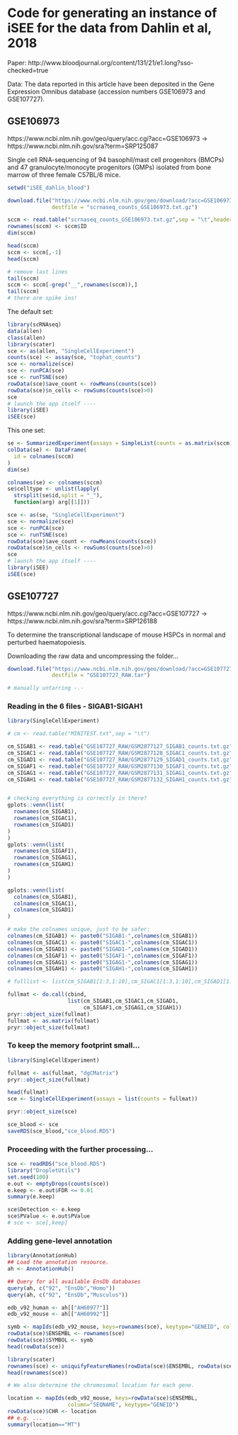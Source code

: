# Code for generating an instance of iSEE for the data from Dahlin et al, 2018

Paper: http://www.bloodjournal.org/content/131/21/e1.long?sso-checked=true

Data: The data reported in this article have been deposited in the Gene Expression Omnibus database (accession numbers GSE106973 and GSE107727).


## GSE106973

https://www.ncbi.nlm.nih.gov/geo/query/acc.cgi?acc=GSE106973
-> https://www.ncbi.nlm.nih.gov/sra?term=SRP125087

Single cell RNA-sequencing of 94 basophil/mast cell progenitors (BMCPs) and 47 granulocyte/monocyte progenitors (GMPs) isolated from bone marrow of three female C57BL/6 mice.

```r
setwd("iSEE_dahlin_blood")
```


```r
download.file("https://www.ncbi.nlm.nih.gov/geo/download/?acc=GSE106973&format=file&file=GSE106973%5FHTSeq%5Fcounts%2Etxt%2Egz",
              destfile = "scrnaseq_counts_GSE106973.txt.gz")
```

```r
sccm <- read.table("scrnaseq_counts_GSE106973.txt.gz",sep = "\t",header = TRUE)
rownames(sccm) <- sccm$ID
dim(sccm)

head(sccm)
sccm <- sccm[,-1]
head(sccm)

# remove last lines
tail(sccm)
sccm <- sccm[-grep("__",rownames(sccm)),]
tail(sccm)
# there are spike ins!
```


The default set:

```r
library(scRNAseq)
data(allen)
class(allen)
library(scater)
sce <- as(allen, "SingleCellExperiment")
counts(sce) <- assay(sce, "tophat_counts")
sce <- normalize(sce)
sce <- runPCA(sce)
sce <- runTSNE(sce)
rowData(sce)$ave_count <- rowMeans(counts(sce))
rowData(sce)$n_cells <- rowSums(counts(sce)>0)
sce
# launch the app itself ----
library(iSEE)
iSEE(sce)
```

This one set:

```r
se <- SummarizedExperiment(assays = SimpleList(counts = as.matrix(sccm)))
colData(se) <- DataFrame(
  id = colnames(sccm)
)
dim(se)

colnames(se) <- colnames(sccm)
se$celltype <- unlist(lapply(
  strsplit(se$id,split = "_"),
  function(arg) arg[[1]]))

sce <- as(se, "SingleCellExperiment")
sce <- normalize(sce)
sce <- runPCA(sce)
sce <- runTSNE(sce)
rowData(sce)$ave_count <- rowMeans(counts(sce))
rowData(sce)$n_cells <- rowSums(counts(sce)>0)
sce
# launch the app itself ----
library(iSEE)
iSEE(sce)
```



## GSE107727

https://www.ncbi.nlm.nih.gov/geo/query/acc.cgi?acc=GSE107727
-> https://www.ncbi.nlm.nih.gov/sra?term=SRP126188

To determine the transcriptional landscape of mouse HSPCs in normal and perturbed haematopoiesis.

Downloading the raw data and uncompressing the folder...

```r
download.file("https://www.ncbi.nlm.nih.gov/geo/download/?acc=GSE107727&format=file",
              destfile = "GSE107727_RAW.tar")

# manually untarring -.-
```

### Reading in the 6 files - SIGAB1-SIGAH1

```r
library(SingleCellExperiment)

# cm <- read.table("MINITEST.txt",sep = "\t")

cm_SIGAB1 <- read.table("GSE107727_RAW/GSM2877127_SIGAB1_counts.txt.gz", sep = "\t")
cm_SIGAC1 <- read.table("GSE107727_RAW/GSM2877128_SIGAC1_counts.txt.gz", sep = "\t")
cm_SIGAD1 <- read.table("GSE107727_RAW/GSM2877129_SIGAD1_counts.txt.gz", sep = "\t")
cm_SIGAF1 <- read.table("GSE107727_RAW/GSM2877130_SIGAF1_counts.txt.gz", sep = "\t")
cm_SIGAG1 <- read.table("GSE107727_RAW/GSM2877131_SIGAG1_counts.txt.gz", sep = "\t")
cm_SIGAH1 <- read.table("GSE107727_RAW/GSM2877132_SIGAH1_counts.txt.gz", sep = "\t")


# checking everything is correctly in there?
gplots::venn(list(
  rownames(cm_SIGAB1),
  rownames(cm_SIGAC1),
  rownames(cm_SIGAD1)
)
)
gplots::venn(list(
  rownames(cm_SIGAF1),
  rownames(cm_SIGAG1),
  rownames(cm_SIGAH1)
)
)

gplots::venn(list(
  colnames(cm_SIGAB1),
  colnames(cm_SIGAC1),
  colnames(cm_SIGAD1)
)

# make the colnames unique, just to be safer:
colnames(cm_SIGAB1) <- paste0("SIGAB1-",colnames(cm_SIGAB1))
colnames(cm_SIGAC1) <- paste0("SIGAC1-",colnames(cm_SIGAC1))
colnames(cm_SIGAD1) <- paste0("SIGAD1-",colnames(cm_SIGAD1))
colnames(cm_SIGAF1) <- paste0("SIGAF1-",colnames(cm_SIGAF1))
colnames(cm_SIGAG1) <- paste0("SIGAG1-",colnames(cm_SIGAG1))
colnames(cm_SIGAH1) <- paste0("SIGAH1-",colnames(cm_SIGAH1))

# fulllist <- list(cm_SIGAB1[1:3,1:10],cm_SIGAC1[1:3,1:10],cm_SIGAD1[1:3,1:10],cm_SIGAF1[1:3,1:10],cm_SIGAG1[1:3,1:10],cm_SIGAH1[1:3,1:10])

fullmat <- do.call(cbind,
                   list(cm_SIGAB1,cm_SIGAC1,cm_SIGAD1,
                        cm_SIGAF1,cm_SIGAG1,cm_SIGAH1))
pryr::object_size(fullmat)
fullmat <- as.matrix(fullmat)
pryr::object_size(fullmat)
```

### To keep the memory footprint small...

```r
library(SingleCellExperiment)

fullmat <- as(fullmat, "dgCMatrix")
pryr::object_size(fullmat)

head(fullmat)
sce <- SingleCellExperiment(assays = list(counts = fullmat))

pryr::object_size(sce)

sce_blood <- sce
saveRDS(sce_blood,"sce_blood.RDS")
```

### Proceeding with the further processing...

```r
sce <- readRDS("sce_blood.RDS")
library("DropletUtils")
set.seed(100)
e.out <- emptyDrops(counts(sce))
e.keep <- e.out$FDR <= 0.01
summary(e.keep)

sce$Detection <- e.keep
sce$PValue <- e.out$PValue
# sce <- sce[,keep]
```

### Adding gene-level annotation

```r
library(AnnotationHub)
## Load the annotation resource.
ah <- AnnotationHub()

## Query for all available EnsDb databases
query(ah, c("92", "EnsDb","Homo"))
query(ah, c("92", "EnsDb","Musculus"))

edb_v92_human <- ah[["AH60977"]]
edb_v92_mouse <- ah[["AH60992"]]

symb <- mapIds(edb_v92_mouse, keys=rownames(sce), keytype="GENEID", column="SYMBOL")
rowData(sce)$ENSEMBL <- rownames(sce)
rowData(sce)$SYMBOL <- symb
head(rowData(sce))

library(scater)
rownames(sce) <- uniquifyFeatureNames(rowData(sce)$ENSEMBL, rowData(sce)$SYMBOL)
head(rownames(sce))

# We also determine the chromosomal location for each gene.

location <- mapIds(edb_v92_mouse, keys=rowData(sce)$ENSEMBL,
                   column="SEQNAME", keytype="GENEID")
rowData(sce)$CHR <- location
## e.g. ...
summary(location=="MT")
```


